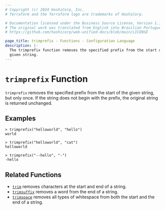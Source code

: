 ```yaml
---
# Copyright (c) 2024 HashiCorp, Inc.
# Terraform and the Terraform logo are trademarks of HashiCorp.

# Documentation licensed under the Business Source License, Version 1.1.
# The original work was translated from English into Brazilian Portuguese.
# https://github.com/hashicorp/web-unified-docs/blob/main/LICENSE

page_title: trimprefix - Functions - Configuration Language
description: |-
  The trimprefix function removes the specified prefix from the start of a
  given string.
---
```


# `trimprefix` Function

`trimprefix` removes the specified prefix from the start of the given string, but only once. If the string does not begin with the prefix, the original string is returned unchanged.

## Examples

```
> trimprefix("helloworld", "hello")
world
```

```
> trimprefix("helloworld", "cat")
helloworld
```

```
> trimprefix("--hello", "-")
-hello
```

## Related Functions

* [`trim`](/terraform/language/functions/trim) removes characters at the start and end of a string.
* [`trimsuffix`](/terraform/language/functions/trimsuffix) removes a word from the end of a string.
* [`trimspace`](/terraform/language/functions/trimspace) removes all types of whitespace from
  both the start and the end of a string.
